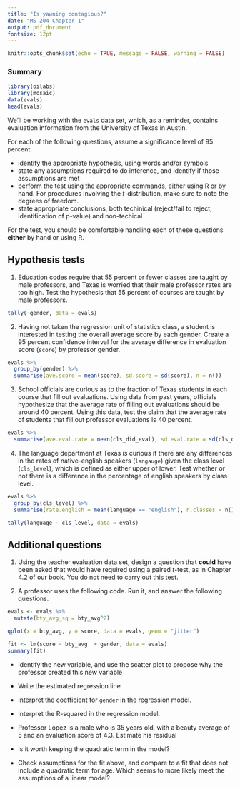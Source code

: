 ```yaml
---
title: "Is yawning contagious?"
date: "MS 204 Chapter 1"
output: pdf_document
fontsize: 12pt 
---
```


```r
knitr::opts_chunk$set(echo = TRUE, message = FALSE, warning = FALSE)
```

### Summary

```r
library(oilabs)
library(mosaic)
data(evals)
head(evals)
```

We'll be working with the `evals` data set, which, as a reminder, contains evaluation information from the University of Texas in Austin. 

For each of the following questions, assume a significance level of 95 percent.

- identify the appropriate hypothesis, using words and/or symbols
- state any assumptions required to do inference, and identify if those assumptions are met
- perform the test using the appropriate commands, either using R or by hand. For procedures involving the $t$-distribution, make sure to note the degrees of freedom. 
- state appropriate conclusions, both techinical (reject/fail to reject, identification of p-value) and non-techical

For the test, you should be comfortable handling each of these questions **either** by hand or using R. 

## Hypothesis tests

1. Education codes require that 55 percent or fewer classes are taught by male professors, and Texas is worried that their male professor rates are too high. Test the hypothesis that 55 percent of courses are taught by male professors. 

```r
tally(~gender, data = evals)
```

2. Having not taken the regression unit of statistics class, a student is interested in testing the overall average score by each gender. Create a 95 percent confidence interval for the average difference in evaluation score (`score`) by professor gender. 
```r
evals %>% 
  group_by(gender) %>% 
  summarise(ave.score = mean(score), sd.score = sd(score), n = n())
```

3. School officials are curious as to the fraction of Texas students in each course that fill out evaluations. Using data from past years, officials hypothesize that the average rate of filling out evaluations should be around 40 percent. Using this data, test the claim that the average rate of students that fill out professor evaluations is 40 percent. 

```r
evals %>% 
  summarise(ave.eval.rate = mean(cls_did_eval), sd.eval.rate = sd(cls_did_eval), n = n())
```

4. The language department at Texas is curious if there are any differences in the rates of native-english speakers (`langauge`) given the class level (`cls_level`), which is defined as either upper of lower. Test whether or not there is a difference in the percentage of english speakers by class level. 

```r
evals %>% 
  group_by(cls_level) %>% 
  summarise(rate.english = mean(language == "english"), n.classes = n())

tally(language ~ cls_level, data = evals)
```


## Additional questions

1. Using the teacher evaluation data set, design a question that **could** have been asked that would have required using a paired $t$-test, as in Chapter 4.2 of our book. You do not need to carry out this test. 

2. A professor uses the following code. Run it, and answer the following questions. 

```r
evals <- evals %>% 
  mutate(bty_avg_sq = bty_avg^2)

qplot(x = bty_avg, y = score, data = evals, geom = "jitter")

fit <- lm(score ~ bty_avg  + gender, data = evals)
summary(fit)

```

- Identify the new variable, and use the scatter plot to propose why the professor created this new variable

- Write the estimated regression line

- Interpret the coefficient for `gender` in the regression model. 

- Interpret the R-squared in the regression model.

- Professor Lopez is a male who is 35 years old, with a beauty average of 5 and an evaluation score of 4.3. Estimate his residual

- Is it worth keeping the quadratic term in the model?

- Check assumptions for the fit above, and compare to a fit that does not include a quadratic term for age. Which seems to more likely meet the assumptions of a linear model?
